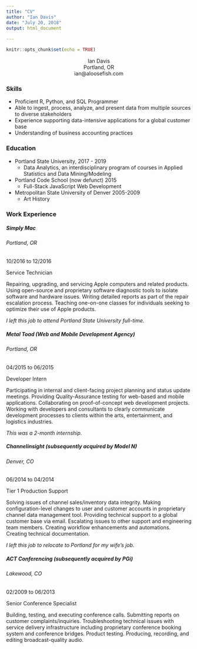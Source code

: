 ```yaml
---
title: "CV"
author: "Ian Davis"
date: "July 20, 2018"
output: html_document
      
---
```


```r
knitr::opts_chunk$set(echo = TRUE)
```

<center>Ian Davis</center>
<center>Portland, OR</center>
<center>ian@aloosefish.com</center>


### Skills

* Proficient R, Python, and SQL Programmer
* Able to ingest, process, analyze, and present data from multiple sources to diverse stakeholders
* Experience supporting data-intensive applications for a global customer base
*	Understanding of business accounting practices


### Education

* Portland State University, 2017 - 2019
  + Data Analytics, an interdisciplinary program of courses in Applied Statistics and Data Mining/Modeling
* Portland Code School (now defunct) 2015
  + Full-Stack JavaScript Web Development 
* Metropolitan State University of Denver 2005-2009
  + Art History


### Work Experience

##### Simply Mac
###### Portland, OR
10/2016 to 12/2016

Service Technician 

Repairing, upgrading, and servicing Apple computers and related products. Using open-source and proprietary software diagnostic tools to isolate software and hardware issues. Writing detailed reports as part of the repair escalation process. Teaching one-on-one classes for individuals seeking to optimize their use of Apple products.

*I left this job to attend Portland State University full-time.*

##### Metal Toad (Web and Mobile Development Agency)
###### Portland, OR
04/2015 to 06/2015

Developer Intern

Participating in internal and client-facing project planning and status update meetings. Providing Quality-Assurance testing for web-based and mobile applications. Collaborating on proof-of-concept web development projects. Working with developers and consultants to clearly communicate development processes to clients within the arts, entertainment, and logistics industries.

*This was a 2-month internship.*

##### Channelinsight (subsequently acquired by Model N)
###### Denver, CO			   
06/2014 to 04/2014

Tier 1 Production Support 

Solving issues of channel sales/inventory data integrity. Making configuration-level changes to user and customer accounts in proprietary channel data management tool. Providing technical support to a global customer base via email. Escalating issues to other support and engineering team members. Creating workflow enhancements and automations. Creating technical documentation.

*I left this job to relocate to Portland for my wife’s job.*

##### ACT Conferencing (subsequently acquired by PGi)
###### Lakewood, CO                           
02/2009 to 06/2013

Senior Conference Specialist 

Building, testing, and executing conference calls. Submitting reports on customer complaints/inquiries. Troubleshooting technical issues with service delivery infrastructure including proprietary conference booking system and conference bridges. Product testing.  Producing, recording, and editing broadcast-quality audio.


